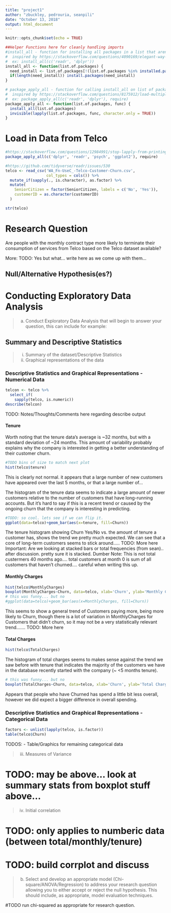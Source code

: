 ```yaml
---
title: "project1"
author: "zbuckley, pedrouria, seanpili"
date: "October 13, 2018"
output: html_document
---
```


```r
knitr::opts_chunk$set(echo = TRUE)

##Helper Functions here for cleanly handling imports
#install_all - function for installing all packages in a list that aren't available
#  inspired by https://stackoverflow.com/questions/4090169/elegant-way-to-check-for-missing-packages-and-install-them
#  ex: install_all(c('readr', 'dplyr'))
install_all <- function(list.of.packages) {
  need_install <- list.of.packages[!(list.of.packages %in% installed.packages()[,"Package"])]
  if(length(need_install)) install.packages(need_install)
}

# package_apply_all - function for calling install_all on list of packages, then applying a function to them
#  inspired by https://stackoverflow.com/questions/8175912/load-multiple-packages-at-once
#  ex: package_apply_all(c('readr', 'dplyr'), require)
package_apply_all <- function(list.of.packages, func) {
  install_all(list.of.packages)
  invisible(lapply(list.of.packages, func, character.only = TRUE))
}
```

# Load in Data from Telco

```r
#https://stackoverflow.com/questions/12984991/stop-lapply-from-printing-to-console
package_apply_all(c('dplyr', 'readr', 'psych', 'ggplot2'), require)

#https://github.com/tidyverse/readr/issues/530
telco <- read_csv('WA_Fn-UseC_-Telco-Customer-Churn.csv',
                  col_types = cols()) %>%
  mutate_if(sapply(., is.character), as.factor) %>%
  mutate(
    SeniorCitizen = factor(SeniorCitizen, labels = c('No', 'Yes')),
    customerID = as.character(customerID)
  )

str(telco)
```

# Research Question

Are people with the monthly contract type more likely to terminate their consumption of services from Telco based on the Telco dataset available?

More:
TODO: Yes but what... write here as we come up with them...  

## Null/Alternative Hypothesis(es?)


# Conducting Exploratory Data Analysis

> a. Conduct Exploratory Data Analysis that will begin to answer your question, this
> can include for example:

## Summary and Descriptive Statistics

> i. Summary of the dataset/Descriptive Statistics
> ii. Graphical representations of the data

### Descriptive Statistics and Graphical Representations - Numerical Data


```r
telcon <- telco %>% 
  select_if(
    sapply(telco, is.numeric))
describe(telcon)
```

TODO: Notes/Thoughts/Comments here regarding describe output

#### Tenure

Worth noting that the tenure data's average is ~32 months, but with a standard deviation of ~24 months. This amount of variability probably explains why the company is interested in getting a better understanding of their customer churn.

```r
#TODO bins of size to match next plot
hist(telco$tenure)
```

This is clearly not normal. it appears that a large number of new customers have appeared over the last 5 months, or that a large number of...

The histogram of the tenure data seems to indicate a large amount of newer customers relative to the number of customers that have long-running accounts. But it's hard to say if this is a recent trend or caused by the ongoing churn that the company is interesting in predicting. 

```r
#TODO: so cool. lets see if we can flip it.
ggplot(data=telco)+geom_bar(aes(x=tenure, fill=Churn))
```

The tenure histogram showing Churn Yes/No vs. the amount of tenure a customer has, shows the trend we pretty much expected. We can see that a core of long-term customers seems to stick around..... 
TODO: More here
Important: Are we looking at stacked bars or total frequencies (from sean).. after discussion. pretty sure it is stacked.
Dumber Note: This is not total custermers 40 months ago.... total customers at month 0 is sum of all customers that haven't churned.... careful when writing this up.

#### Monthly Charges

```r
hist(telco$MonthlyCharges)
boxplot(MonthlyCharges~Churn, data=telco, xlab='Churn', ylab='Monthly Charges($)', main='Monthly Charges by Churn')
# this was funny... but no
#ggplot(data=telco)+geom_bar(aes(x=MonthlyCharges, fill=Churn))
```

This seems to show a general trend of Customers paying more, being more likely to Churn, though there is a lot of variation in MonthlyCharges for Customers that didn't churn, so it may not be a very statistically relevant trend....... 
TODO: More here

#### Total Charges

```r
hist(telco$TotalCharges)
```

The histogram of total charges seems to makes sense against the trend we saw before with tenure that indicates the majority of the customers we have in the database recently started with the company (~ <5 months tenure).

```r
# this was funny... but no
boxplot(TotalCharges~Churn, data=telco, xlab='Churn', ylab='Total Charges($)', main='Total Charges by Churn')
```

Appears that people who have Churned has spend a little bit less overall, however we did expect a bigger difference in overall spending.

### Descriptive Statistics and Graphical Representations - Categorical Data

```r
factors <- unlist(lapply(telco, is.factor))
table(telco$Churn)
```

TODOS:
 - Table/Graphics for remaining categorical data
 
> iii. Measures of Variance

# TODO: may be above... look at summary stats from boxplot stuff above... 

> iv. Initial correlation

# TODO: only applies to numberic data (between total/monthly/tenure)
# TODO: build corrplot and discuss

> b. Select and develop an appropriate model (Chi-square/ANOVA/Regression) to
> address your research question allowing you to either accept or reject the null
> hypothesis. This should include, as appropriate, model evaluation techniques. 

#TODO run chi-squared as appropriate for research question. 
